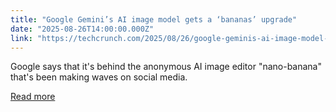```yaml
---
title: "Google Gemini’s AI image model gets a ‘bananas’ upgrade"
date: "2025-08-26T14:00:00.000Z"
link: "https://techcrunch.com/2025/08/26/google-geminis-ai-image-model-gets-a-bananas-upgrade/"
---
```


Google says that it's behind the anonymous AI image editor "nano-banana" that's been making waves on social media.

[Read more](https://techcrunch.com/2025/08/26/google-geminis-ai-image-model-gets-a-bananas-upgrade/)
